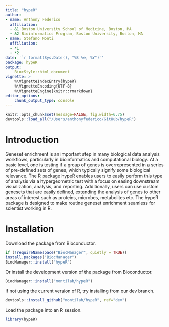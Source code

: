 ```yaml
---
title: "hypeR"
author:
- name: Anthony Federico
  affiliation:
  - &1 Boston University School of Medicine, Boston, MA
  - &2 Bioinformatics Program, Boston University, Boston, MA
- name: Stefano Monti
  affiliation:
  - *1
  - *2
date: '`r format(Sys.Date(), "%B %e, %Y")`'
package: hypeR
output:
    BiocStyle::html_document
vignette: >
    %\VignetteIndexEntry{hypeR}
    %\VignetteEncoding{UTF-8}
    %\VignetteEngine{knitr::rmarkdown}
editor_options:
    chunk_output_type: console
---
```


```r
knitr::opts_chunk$set(message=FALSE, fig.width=6.75)
devtools::load_all("/Users/anthonyfederico/GitHub/hypeR")
```

# Introduction
Geneset enrichment is an important step in many biological data analysis workflows, particularly in bioinformatics and computational biology. At a basic level, one is testing if a group of genes is overrepresented in a series of pre-defined sets of genes, which typically signify some biological relevance. The R package hypeR enables users to easily perform this type of analysis via a hypergeometric test with a focus on easing downstream visualization, analysis, and reporting. Additionally, users can use custom genesets that are easily defined, extending the analysis of genes to other areas of interest such as proteins, microbes, metabolites etc. The hypeR package is designed to make routine geneset enrichment seamless for scientist working in R. 

# Installation
Download the package from Bioconductor.
```r

if (!requireNamespace("BiocManager", quietly = TRUE))
install.packages("BiocManager")
BiocManager::install("hypeR")

```

Or install the development version of the package from Bioconductor.
```r

BiocManager::install("montilab/hypeR")

```

If not using the current version of R, try installing from our dev branch.
```r

devtools::install_github("montilab/hypeR", ref="dev")

```

Load the package into an R session.
```r

library(hypeR)

```